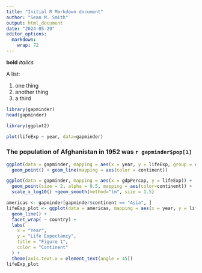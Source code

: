 ```yaml
---
title: "Initial R Markdown document"
author: "Sean M. Smith"
output: html_document
date: "2024-05-29"
editor_options: 
  markdown: 
    wrap: 72
---
```


**bold** *italics*

A list: 

1. one thing 
2. another thing 
1. a third

``` r
library(gapminder)
head(gapminder)
```


```r
library(ggplot2)

```

```r
plot(lifeExp ~ year, data=gapminder)
```

### The population of Afghanistan in 1952 was `r gapminder$pop[1]`

```r
ggplot(data = gapminder, mapping = aes(x = year, y = lifeExp, group = country)) +
  geom_point() + geom_line(mapping = aes(color = continent))
```
```r
ggplot(data = gapminder, mapping = aes(x = gdpPercap, y = lifeExp)) +
  geom_point(size = 2, alpha = 0.5, mapping = aes(color=continent)) + 
  scale_x_log10() +geom_smooth(method="lm", size = 1.5)
```

```r
americas <- gapminder[gapminder$continent == "Asia", ]
lifeExp_plot <- ggplot(data = americas, mapping = aes(x = year, y = lifeExp, color = continent)) +
  geom_line() + 
  facet_wrap( ~ country) +
  labs(
    x = "Year",
    y = "Life Expectancy",
    title = "Figure 1",
    color = "Continent"
  ) +
  theme(axis.text.x = element_text(angle = 45))
lifeExp_plot
```


